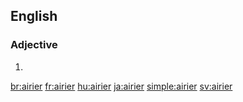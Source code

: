 ==English==

===Adjective===
{{head|en|adjective comparative form}}

# {{en-comparative of|airy}}

[[br:airier]]
[[fr:airier]]
[[hu:airier]]
[[ja:airier]]
[[simple:airier]]
[[sv:airier]]